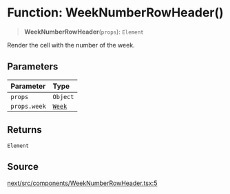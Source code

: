 # Function: WeekNumberRowHeader()

> **WeekNumberRowHeader**(`props`): `Element`

Render the cell with the number of the week.

## Parameters

| Parameter | Type |
| :------ | :------ |
| `props` | `Object` |
| `props.week` | [`Week`](/api/next/classes/Week.mdx) |

## Returns

`Element`

## Source

[next/src/components/WeekNumberRowHeader.tsx:5](https://github.com/gpbl/react-day-picker/blob/56bfb649e/next/src/components/WeekNumberRowHeader.tsx#L5)
